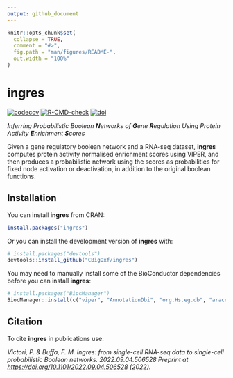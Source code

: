```yaml
---
output: github_document
---
```


<!-- README.md is generated from README.Rmd. Please edit that file -->

```r
knitr::opts_chunk$set(
  collapse = TRUE,
  comment = "#>",
  fig.path = "man/figures/README-",
  out.width = "100%"
)
```

# ingres
[![codecov](https://codecov.io/gh/CBigOxf/ingres/branch/master/graph/badge.svg?token=XQHKMZPKEB)](https://app.codecov.io/gh/CBigOxf/ingres)
[![R-CMD-check](https://github.com/CBigOxf/ingres/workflows/R-CMD-check/badge.svg)](https://github.com/CBigOxf/ingres/actions)
[![doi](https://img.shields.io/badge/doi-10.1101/2022.09.04.506528-yellow.svg)](https://doi.org/10.1101/2022.09.04.506528)


***I**nferring Probabilistic Boolean **N**etworks of **G**ene **R**egulation Using Protein Activity **E**nrichment **S**cores*

Given a gene regulatory boolean network and a RNA-seq dataset, **ingres** computes protein activity normalised enrichment scores using VIPER, and then produces a probabilistic network using the scores as probabilities for fixed node activation or deactivation, in addition to the original boolean functions.

## Installation
You can install **ingres** from CRAN:

``` r
install.packages("ingres")
```

Or you can install the development version of **ingres** with:

``` r
# install.packages("devtools")
devtools::install_github("CBigOxf/ingres")
```

You may need to manually install some of the BioConductor dependencies before you can install **ingres**:


``` r
# install.packages("BiocManager")
BiocManager::install(c("viper", "AnnotationDbi", "org.Hs.eg.db", "aracne.networks"))
```

## Citation

To cite **ingres** in publications use:

| *Victori, P. & Buffa, F. M. Ingres: from single-cell RNA-seq data to single-cell probabilistic Boolean networks. 2022.09.04.506528 Preprint at <https://doi.org/10.1101/2022.09.04.506528> (2022).*
